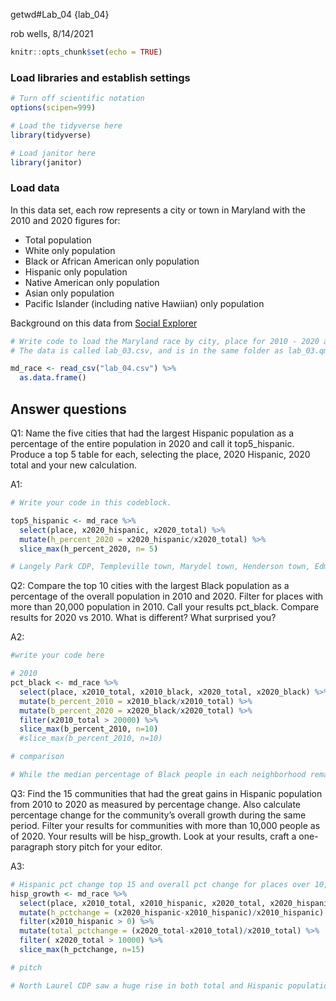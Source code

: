 getwd#Lab_04 {lab_04}

rob wells, 8/14/2021

```r
knitr::opts_chunk$set(echo = TRUE)
```

### Load libraries and establish settings
```r
# Turn off scientific notation
options(scipen=999)

# Load the tidyverse here
library(tidyverse)

# Load janitor here
library(janitor)


```

### Load data

In this data set, each row represents a city or town in Maryland with the 2010 and 2020 figures for: 

-  Total population 
-  White only population
-  Black or African American only population
-  Hispanic only population 
-  Native American only population
-  Asian only population
-  Pacific Islander (including native Hawiian) only population

Background on this data from [Social Explorer](https://www.socialexplorer.com/data/ACS2016_5yr/metadata/?ds=ACS16_5yr&table=B02001) 
```r
# Write code to load the Maryland race by city, place for 2010 - 2020 and call it md_race.
# The data is called lab_03.csv, and is in the same folder as lab_03.qmd (this data notebook)

md_race <- read_csv("lab_04.csv") %>% 
  as.data.frame()

```

## Answer questions

Q1: Name the five cities that had the largest Hispanic population as a percentage of the entire population in 2020 and call it top5_hispanic. Produce a top 5 table for each, selecting the place, 2020 Hispanic, 2020 total and your new calculation.

A1:
```r

# Write your code in this codeblock.

top5_hispanic <- md_race %>%
  select(place, x2020_hispanic, x2020_total) %>%
  mutate(h_percent_2020 = x2020_hispanic/x2020_total) %>%
  slice_max(h_percent_2020, n= 5)

# Langely Park CDP, Templeville town, Marydel town, Henderson town, Edmonston town


```

Q2: Compare the top 10 cities with the largest Black population as a percentage of the overall population in 2010 and 2020. Filter for places with more than 20,000 population in 2010. Call your results pct_black. Compare results for 2020 vs 2010. What is different? What surprised you? 

A2:

```r
#write your code here

# 2010
pct_black <- md_race %>%
  select(place, x2010_total, x2010_black, x2020_total, x2020_black) %>%
  mutate(b_percent_2010 = x2010_black/x2010_total) %>%
  mutate(b_percent_2020 = x2020_black/x2020_total) %>%
  filter(x2010_total > 20000) %>%
  slice_max(b_percent_2010, n=10)
  #slice_max(b_percent_2010, n=10)

# comparison

# While the median percentage of Black people in each neighborhood remained relatively consistent between 2010 and 2020, the percentage of the Black population in neighborhoods with the highest percentage of Black population went down. For example, Suiteland CDP, which had the highest percentage of Black population in both 2010 and 2020, saw a decrease from 92% Black to 87% Black. Lochearn CDP, which had the second highest percentage of Black population, saw a decrease from 93% Black to 80% Black in that same time frame. The neighborhood with the third highest percentage of Black population decreased it's Black population from 83% to 74%. 

```

Q3: Find the 15 communities that had the great gains in Hispanic population from 2010 to 2020 as measured by percentage change. Also calculate percentage change for the community's overall growth during the same period. Filter your results for communities with more than 10,000 people as of 2020. Your results will be hisp_growth. Look at your results, craft a one-paragraph story pitch for your editor. 

A3:

```r
# Hispanic pct change top 15 and overall pct change for places over 10,000 pop
hisp_growth <- md_race %>%
  select(place, x2010_total, x2010_hispanic, x2020_total, x2020_hispanic) %>%
  mutate(h_pctchange = (x2020_hispanic-x2010_hispanic)/x2010_hispanic) %>%
  filter(x2010_hispanic > 0) %>%
  mutate(total_pctchange = (x2020_total-x2010_total)/x2010_total) %>%
  filter( x2020_total > 10000) %>%
  slice_max(h_pctchange, n=15)

# pitch

# North Laurel CDP saw a huge rise in both total and Hispanic population between 2010 and 2020. The Hispanic population went up 11% and the total population went up 5%. The neighborhood with the next highest gains was Lake Arbor CDP and only saw a 6% increase in Hispanic population and less than 1% increase in total population. Why is North Laurel growing so quickly? Why is it so desirable for both the general population and Hispanic people?

```
